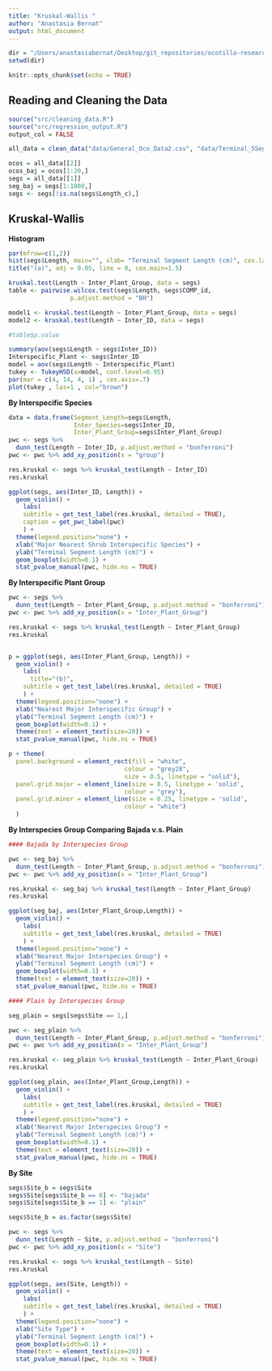 ```yaml
---
title: "Kruskal-Wallis "
author: "Anastasia Bernat"
output: html_document
---
```


```r
dir = "/Users/anastasiabernat/Desktop/git_repositories/ocotillo-research/"
setwd(dir)

knitr::opts_chunk$set(echo = TRUE)
```

## Reading and Cleaning the Data

```r
source("src/cleaning_data.R")
source("src/regression_output.R")
output_col = FALSE

all_data = clean_data("data/General_Oco_Data2.csv", "data/Terminal_5Segs.csv")

ocos = all_data[[2]]
ocos_baj = ocos[1:20,]
segs = all_data[[1]]
seg_baj = segs[1:1000,] 
segs <- segs[!is.na(segs$Length_c),]
```

## Kruskal-Wallis 

**Histogram**

```r
par(mfrow=c(1,2))
hist(segs$Length, main="", xlab= "Terminal Segment Length (cm)", cex.lab=1.6, cex.axis=1.4, xlim=c(0,80), ylim=c(0,500), col="white")
title("(a)", adj = 0.05, line = 0, cex.main=1.5)
```


```r
kruskal.test(Length ~ Inter_Plant_Group, data = segs)
table <- pairwise.wilcox.test(segs$Length, segs$COMP_id,
                 p.adjust.method = "BH")

model1 <- kruskal.test(Length ~ Inter_Plant_Group, data = segs)
model2 <- kruskal.test(Length ~ Inter_ID, data = segs)

#table$p.value

summary(aov(segs$Length ~ segs$Inter_ID))
Interspecific_Plant <- segs$Inter_ID
model = aov(segs$Length ~ Interspecific_Plant)
tukey <- TukeyHSD(x=model, conf.level=0.95)
par(mar = c(4, 14, 4, 1) , cex.axis=.7)
plot(tukey , las=1 , col="brown")
```

**By Interspecific Species**

```r
data = data.frame(Segment_Length=segs$Length, 
                  Inter_Species=segs$Inter_ID, 
                  Inter_Plant_Group=segs$Inter_Plant_Group)
pwc <- segs %>% 
  dunn_test(Length ~ Inter_ID, p.adjust.method = "bonferroni")
pwc <- pwc %>% add_xy_position(x = "group")

res.kruskal <- segs %>% kruskal_test(Length ~ Inter_ID)
res.kruskal

ggplot(segs, aes(Inter_ID, Length)) + 
  geom_violin() +
    labs(
    subtitle = get_test_label(res.kruskal, detailed = TRUE), 
    caption = get_pwc_label(pwc)
    ) + 
  theme(legend.position="none") +
  xlab("Major Nearest Shrub Interspecific Species") +
  ylab("Terminal Segment Length (cm)") +
  geom_boxplot(width=0.1) +
  stat_pvalue_manual(pwc, hide.ns = TRUE)
```

**By Interspecific Plant Group**

```r
pwc <- segs %>% 
  dunn_test(Length ~ Inter_Plant_Group, p.adjust.method = "bonferroni")
pwc <- pwc %>% add_xy_position(x = "Inter_Plant_Group")

res.kruskal <- segs %>% kruskal_test(Length ~ Inter_Plant_Group)
res.kruskal


p = ggplot(segs, aes(Inter_Plant_Group, Length)) + 
  geom_violin() +
    labs(
      title="(b)",
    subtitle = get_test_label(res.kruskal, detailed = TRUE)
    ) + 
  theme(legend.position="none") +
  xlab("Nearest Major Interspecific Group") +
  ylab("Terminal Segment Length (cm)") +
  geom_boxplot(width=0.1) +
  theme(text = element_text(size=20)) +
  stat_pvalue_manual(pwc, hide.ns = TRUE)

p + theme(
  panel.background = element_rect(fill = "white",
                                colour = "grey28",
                                size = 0.5, linetype = "solid"),
  panel.grid.major = element_line(size = 0.5, linetype = 'solid',
                                colour = "grey"), 
  panel.grid.minor = element_line(size = 0.25, linetype = 'solid',
                                colour = "white")
  )
```

**By Interspecies Group Comparing Bajada v.s. Plain**

```r

#### Bajada by Interspecies Group

pwc <- seg_baj %>% 
  dunn_test(Length ~ Inter_Plant_Group, p.adjust.method = "bonferroni")
pwc <- pwc %>% add_xy_position(x = "Inter_Plant_Group")

res.kruskal <- seg_baj %>% kruskal_test(Length ~ Inter_Plant_Group)
res.kruskal

ggplot(seg_baj, aes(Inter_Plant_Group,Length)) + 
  geom_violin() +
    labs(
    subtitle = get_test_label(res.kruskal, detailed = TRUE)
    ) + 
  theme(legend.position="none") +
  xlab("Nearest Major Interspecies Group") +
  ylab("Terminal Segment Length (cm)") +
  geom_boxplot(width=0.1) +
  theme(text = element_text(size=20)) +
  stat_pvalue_manual(pwc, hide.ns = TRUE)

#### Plain by Interspecies Group

seg_plain = segs[segs$Site == 1,]

pwc <- seg_plain %>% 
  dunn_test(Length ~ Inter_Plant_Group, p.adjust.method = "bonferroni")
pwc <- pwc %>% add_xy_position(x = "Inter_Plant_Group")

res.kruskal <- seg_plain %>% kruskal_test(Length ~ Inter_Plant_Group)
res.kruskal

ggplot(seg_plain, aes(Inter_Plant_Group,Length)) + 
  geom_violin() +
    labs(
    subtitle = get_test_label(res.kruskal, detailed = TRUE)
    ) + 
  theme(legend.position="none") +
  xlab("Nearest Major Interspecies Group") +
  ylab("Terminal Segment Length (cm)") +
  geom_boxplot(width=0.1) +
  theme(text = element_text(size=20)) +
  stat_pvalue_manual(pwc, hide.ns = TRUE)
```

**By Site **

```r
segs$Site_b = segs$Site
segs$Site[segs$Site_b == 0] <- "bajada"
segs$Site[segs$Site_b == 1] <- "plain"
```

```r
segs$Site_b = as.factor(segs$Site)

pwc <- segs %>% 
  dunn_test(Length ~ Site, p.adjust.method = "bonferroni")
pwc <- pwc %>% add_xy_position(x = "Site")

res.kruskal <- segs %>% kruskal_test(Length ~ Site)
res.kruskal

ggplot(segs, aes(Site, Length)) + 
  geom_violin() +
    labs(
    subtitle = get_test_label(res.kruskal, detailed = TRUE)
    ) + 
  theme(legend.position="none") +
  xlab("Site Type") +
  ylab("Terminal Segment Length (cm)") +
  geom_boxplot(width=0.1) +
  theme(text = element_text(size=20)) +
  stat_pvalue_manual(pwc, hide.ns = TRUE)
```
